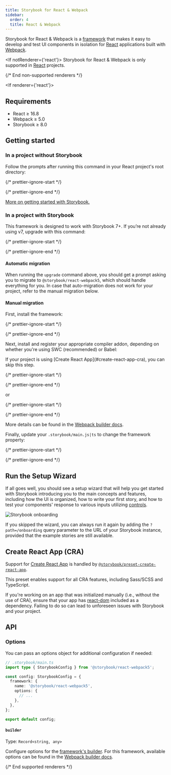 ```yaml
---
title: Storybook for React & Webpack
sidebar:
  order: 4
  title: React & Webpack
---
```


Storybook for React & Webpack is a [framework](../../contribute/framework.mdx) that makes it easy to develop and test UI components in isolation for [React](https://react.dev/) applications built with [Webpack](https://webpack.js.org/).

<If notRenderer={'react'}>
  <Callout variant="info">
    Storybook for React & Webpack is only supported in [React](?renderer=react) projects.
  </Callout>

  {/* End non-supported renderers */}
</If>

<If renderer={'react'}>
  ## Requirements

  * React ≥ 16.8
  * Webpack ≥ 5.0
  * Storybook ≥ 8.0

  ## Getting started

  ### In a project without Storybook

  Follow the prompts after running this command in your React project's root directory:

  {/* prettier-ignore-start */}

  <CodeSnippets path="init-command.md" />

  {/* prettier-ignore-end */}

  [More on getting started with Storybook.](../install.mdx)

  ### In a project with Storybook

  This framework is designed to work with Storybook 7+. If you’re not already using v7, upgrade with this command:

  {/* prettier-ignore-start */}

  <CodeSnippets path="storybook-upgrade.md" />

  {/* prettier-ignore-end */}

  #### Automatic migration

  When running the `upgrade` command above, you should get a prompt asking you to migrate to `@storybook/react-webpack5`, which should handle everything for you. In case that auto-migration does not work for your project, refer to the manual migration below.

  #### Manual migration

  First, install the framework:

  {/* prettier-ignore-start */}

  <CodeSnippets path="react-webpack5-install.md" />

  {/* prettier-ignore-end */}

  Next, install and register your appropriate compiler addon, depending on whether you're using SWC (recommended) or Babel:

  <Callout variant="info">
    If your project is using [Create React App](#create-react-app-cra), you can skip this step.
  </Callout>

  {/* prettier-ignore-start */}

  <CodeSnippets path="storybook-addon-compiler-swc-auto-install.md" />

  {/* prettier-ignore-end */}

  or

  {/* prettier-ignore-start */}

  <CodeSnippets path="storybook-addon-compiler-babel-auto-install.md" />

  {/* prettier-ignore-end */}

  More details can be found in the [Webpack builder docs](../../builders/webpack.mdx#compiler-support).

  Finally, update your `.storybook/main.js|ts` to change the framework property:

  {/* prettier-ignore-start */}

  <CodeSnippets path="react-webpack5-add-framework.md" />

  {/* prettier-ignore-end */}

  ## Run the Setup Wizard

  If all goes well, you should see a setup wizard that will help you get started with Storybook introducing you to the main concepts and features, including how the UI is organized, how to write your first story, and how to test your components' response to various inputs utilizing [controls](../../essentials/controls.mdx).

  ![Storybook onboarding](../../_assets/get-started/example-onboarding-wizard.png)

  If you skipped the wizard, you can always run it again by adding the `?path=/onboarding` query parameter to the URL of your Storybook instance, provided that the example stories are still available.

  ## Create React App (CRA)

  Support for [Create React App](https://create-react-app.dev/) is handled by [`@storybook/preset-create-react-app`](https://github.com/storybookjs/presets/tree/master/packages/preset-create-react-app).

  This preset enables support for all CRA features, including Sass/SCSS and TypeScript.

  If you're working on an app that was initialized manually (i.e., without the use of CRA), ensure that your app has [react-dom](https://www.npmjs.com/package/react-dom) included as a dependency. Failing to do so can lead to unforeseen issues with Storybook and your project.

  ## API

  ### Options

  You can pass an options object for additional configuration if needed:

  ```ts
  // .storybook/main.ts
  import type { StorybookConfig } from '@storybook/react-webpack5';

  const config: StorybookConfig = {
    framework: {
      name: '@storybook/react-webpack5',
      options: {
        // ...
      },
    },
  };

  export default config;
  ```

  #### `builder`

  Type: `Record<string, any>`

  Configure options for the [framework's builder](../../api/main-config/main-config-framework.mdx#optionsbuilder). For this framework, available options can be found in the [Webpack builder docs](../../builders/webpack.mdx).

  {/* End supported renderers */}
</If>
